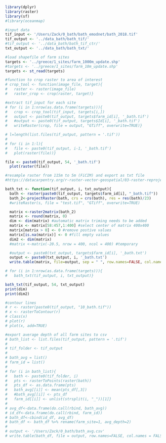 ```r
library(dplyr)
library(raster)
library(sf)
#library(oceanmap)

#input data
tif_input <- '/Users/Zack/0_bath/bath_emodnet/bath_2018.tif'
tif_output <- '../data_bath/bath_tif/'
#tif_output <- '../data_bath/bath_tif_ctr/'
txt_output <- '../data_bath/bath_txt/'

#load shapefile of farm sites
targets <- '../greece/1_sites/farm_1000m_update.shp'
#targets <- '../greece/1_sites/farm_10m_update.shp'
targets <- st_read(targets)
```

```r
#function to crop raster to area of interest
# crop_tool <- function(image_file, target){
#   raster <- raster(image_file)
#   raster_crop <- crop(raster, target)}
```

```r
#extract tif_input for each site
# for (i in 1:nrow(as.data.frame(targets))){
#   crop <- crop_tool(tif_input, targets[i,])
#   output <- paste0(tif_output, targets$farm_id[i], '_bath.tif')
#   #output <- paste0(tif_output, targets$Id[i], '_bath.tif')
#   writeRaster(crop, file = output, "GTiff", overwrite=TRUE)}
```

```r
# l=length(list.files(tif_output, pattern = '.tif'))
#
# for (i in 1:l){
#   file <- paste0(tif_output, i-1, '_bath.tif')
#   plot(raster(file))}

file <- paste0(tif_output, 54, '_bath.tif')
  plot(raster(file))
```

```r
#resample raster from 115m to 5m (FiCIM) and export as txt file
#https://datacarpentry.org/r-raster-vector-geospatial/03-raster-reproject-in-r/

bath_txt <- function(tif_output, i, txt_output){
  bath <- raster(paste0(tif_output, targets$farm_id[i], "_bath.tif"))
  bath_2<-projectRaster(bath, crs = crs(bath), res = res(bath)/23)
  #writeRaster(s, file = "test.tif", "GTiff", overwrite=TRUE)

  matrix <-raster2matrix(bath_2)
  matrix <- round(matrix, 0)
  dim <- dim(matrix) #automatic matrix triming needs to be added
  matrix <- matrix[58:457,1:400] #select center of matrix 400x400
  matrix[matrix > 0] <- 0 #remove postive values
  matrix[is.na(matrix)] <- 0 #fill empty values
  dim2 <- dim(matrix)
  #matrix <-matrix(-20.5, nrow = 400, ncol = 400) #temporary

  #output <- paste0(txt_output, targets$farm_id[i], '_bath.txt')
  output <- paste0(txt_output, i, '_bath.txt')
  write.table(matrix, file=output, sep = " ", row.names=FALSE, col.names=FALSE)}

# for (i in 1:nrow(as.data.frame(targets))){
#   bath_txt(tif_output, i, txt_output)}

bath_txt(tif_output, 54, txt_output)
print(dim)
print(dim2)

```

```r
#contour lines
# r <- raster(paste0(tif_output, "10_bath.tif"))
# x <- rasterToContour(r)
# class(x)
# plot(r)
# plot(x, add=TRUE)
```

```r
#export average depth of all farm sites to csv
# bath_list <- list.files(tif_output, pattern = '.tif')
# 
# tif_folder <- tif_output
# 
# bath_avg = list()
# farm_id = list()
# 
# for (i in bath_list){
#   bath <- paste0(tif_folder, i)
#   pts <- rasterToPoints(raster(bath))
#   pts_df <- as.data.frame(pts) 
#   bath_avg[[i]] <- mean(pts_df[,3])
#   #bath_avg[[i]] <- pts_df
#   farm_id[[i]] <- unlist(strsplit(i, "_"))[1]}
#   
# avg_df<-data.frame(do.call(rbind, bath_avg))
# id_df<-data.frame(do.call(rbind, farm_id))
# bath_df<-cbind(id_df, avg_df)
# bath_df <- bath_df %>% rename(farm_site=1, avg_depth=2)
# 
# output <- '/Users/Zack/0_bath/bath_avg.csv'
# write.table(bath_df, file = output, row.names=FALSE, col.names = FALSE, sep=",")
```